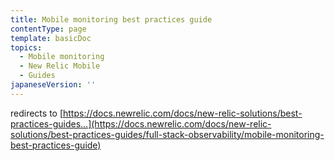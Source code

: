 ```yaml
---
title: Mobile monitoring best practices guide
contentType: page
template: basicDoc
topics:
  - Mobile monitoring
  - New Relic Mobile
  - Guides
japaneseVersion: ''
---
```


redirects to [https://docs.newrelic.com/docs/new-relic-solutions/best-practices-guides...](https://docs.newrelic.com/docs/new-relic-solutions/best-practices-guides/full-stack-observability/mobile-monitoring-best-practices-guide)
